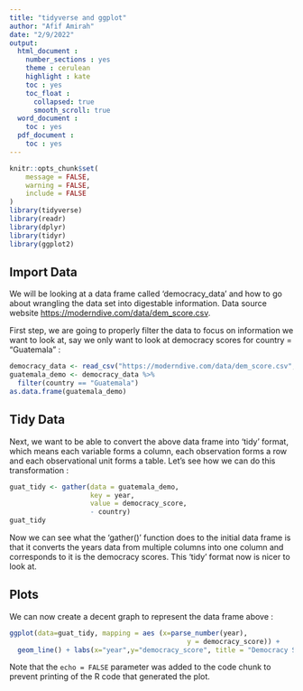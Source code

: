 ```yaml
---
title: "tidyverse and ggplot"
author: "Afif Amirah"
date: "2/9/2022"
output: 
  html_document :
    number_sections : yes
    theme : cerulean
    highlight : kate
    toc : yes
    toc_float :
      collapsed: true
      smooth_scroll: true
  word_document :
    toc : yes
  pdf_document :
    toc : yes
---
```


```r
knitr::opts_chunk$set(
	message = FALSE,
	warning = FALSE,
	include = FALSE
)
library(tidyverse)
library(readr)
library(dplyr)
library(tidyr)
library(ggplot2)
```

## Import Data

We will be looking at a data frame called 'democracy_data' and how to go about wrangling the data set into digestable information. Data source website <https://moderndive.com/data/dem_score.csv>.

First step, we are going to properly filter the data to focus on information we want to look at, say we only want to look at democracy scores for country = "Guatemala" :

```r
democracy_data <- read_csv("https://moderndive.com/data/dem_score.csv",show_col_types = FALSE)
guatemala_demo <- democracy_data %>% 
  filter(country == "Guatemala")
as.data.frame(guatemala_demo)

```
## Tidy Data

Next, we want to be able to convert the above data frame into 'tidy' format, which means each variable forms a column, each observation forms a row and each observational unit forms a table. Let's see how we can do this transformation :

```r
guat_tidy <- gather(data = guatemala_demo, 
                    key = year,
                    value = democracy_score,
                    - country) 
guat_tidy
```

Now we can see what the 'gather()' function does to the initial data frame is that it converts the years data from multiple columns into one column and corresponds to it is the democracy scores. This 'tidy' format now is nicer to look at.


## Plots

We can now create a decent graph to represent the data frame above :

```r
ggplot(data=guat_tidy, mapping = aes (x=parse_number(year),
                                            y = democracy_score)) +
  geom_line() + labs(x="year",y="democracy_score", title = "Democracy Scores in Guatemala")

```

Note that the `echo = FALSE` parameter was added to the code chunk to prevent printing of the R code that generated the plot.
